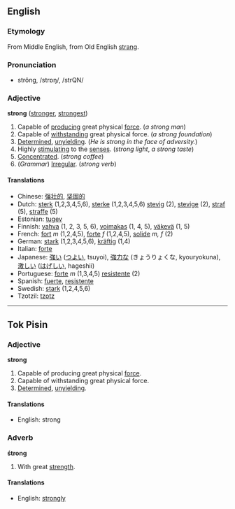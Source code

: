 ==English==
===Etymology===
From Middle English, from Old English [[strang]].
===Pronunciation===
*strŏng, /strɒŋ/, /strQN/

===Adjective===
'''strong''' ([[stronger]], [[strongest]])

#Capable of [[produce|producing]] great physical [[force]]. (''a strong man'')
#Capable of [[withstand]]ing great physical force. (''a strong foundation'')
#[[Determined]], [[unyielding]]. (''He is strong in the face of adversity.'')
#Highly [[stimulate|stimulating]] to the [[sense]]s. (''strong light'', ''a strong taste'')
#[[Concentrate]]d. (''strong coffee'')
#(''Grammar'') [[Irregular]]. (''strong verb'')

====Translations====
*Chinese: [[强壮的]], [[坚固的]]
*Dutch: [[sterk]] (1,2,3,4,5,6), [[sterke]] (1,2,3,4,5,6) [[stevig]] (2), [[stevige]] (2), [[straf]] (5), [[straffe]] (5)
*Estonian: [[tugev]]
*Finnish: [[vahva]] (1, 2, 3, 5, 6), [[voimakas]] (1, 4, 5), [[väkevä]] (1, 5)
*French: [[fort]] ''m'' (1,2,4,5), [[forte]] ''f'' (1,2,4,5), [[solide]] ''m, f'' (2)
*German: [[stark]] (1,2,3,4,5,6), [[kräftig]] (1,4)
*Italian: [[forte]]
*Japanese: [[強い]] ([[つよい]], tsuyoi), [[強力な]] (きょうりょくな, kyouryokuna), [[激しい]] ([[はげしい]], hageshii)
*Portuguese: [[forte]] ''m'' (1,3,4,5) [[resistente]] (2)
*Spanish: [[fuerte]], [[resistente]]
*Swedish: [[stark]] (1,2,4,5,6)
*Tzotzil: [[tzotz]]

----

==Tok Pisin==
===Adjective===
'''strong'''

#Capable of producing great physical [[force]].
#Capable of withstanding great physical force.
#[[Determined]], [[unyielding]].

====Translations====
*English: strong

===Adverb===
'''śtrong'''

#With great [[strength]].

====Translations====
*English: [[strongly]]